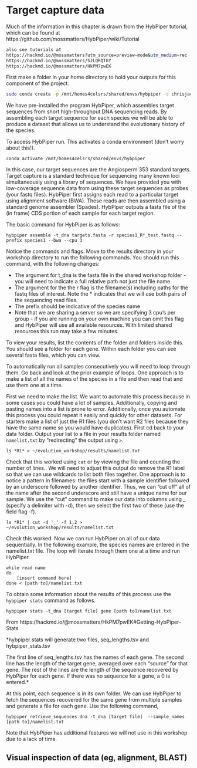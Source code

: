 # Target capture data

Much of the information in this chapter is drawn from the HybPiper tutorial, which can be found at https://github.com/mossmatters/HybPiper/wiki/Tutorial

```bash
also see tutorials at
https://hackmd.io/@mossmatters?utm_source=preview-mode&utm_medium=rec
https://hackmd.io/@mossmatters/SJLQRQTGY
https://hackmd.io/@mossmatters/HkPM7pwEK
```

First make a folder in your home directory to hold your outputs for this component of the project.

```bash
sudo conda create -p /mnt/homes4celsrs/shared/envs/hybpiper -c chrisjackson-pellicle hybpiper
```

We have pre-installed the program HybPiper, which assembles target sequences from short high-throughput DNA sequencing reads. 
By assembling each target sequence for each species we will be able to produce a dataset that allows us to understand the evolutionary history of the species.

To access HybPiper run.
This activates a conda environment (don't worry about this!).

```
conda activate /mnt/homes4celsrs/shared/envs/hybpiper
```

In this case, our target sequences are the Angiosperm 353 standard targets. 
Target capture is a standard technique for sequencing many known loci simultaneously using a library of sequences. 
We have provided you with low-coverage sequence data from using these target sequences as probes (your fastq files).
HybPiper first assigns each read to a particular target using alignment software (BWA).
These reads are then assembled using a standard genome assembler (Spades).
HybPiper outputs a fasta file of the (in frame) CDS portion of each sample for each target region.

The basic command for HybPiper is as follows:

```
hybpiper assemble -t_dna targets.fasta -r species1_R*_test.fastq --prefix species1 --bwa --cpu 3
```

Notice the commands and flags.
Move to the results directory in your workshop directory to run the following commands.
You should run this command, with the following changes:

* The argument for t_dna is the fasta file in the shared workshop folder - you will need to indicate a full relative path not just the file name
* The argument for the the r flag is the filename(s) including paths for the fastq files of interest. Note the * indicates that we will use both pairs of the sequencing read files. 
* The prefix should be indicative of the species name
* Note that we are sharing a server so we are specifying 3 cpu's per group - if you are running on your own machine you can omit this flag and HybPiper will use all available resources. With limited shared resources this run may take a few minutes.

To view your results, list the contents of the folder and folders inside this.
You should see a folder for each gene.
Within each folder you can see several fasta files, which you can view. 

To automatically run all samples consecutively you will need to loop through them.
Go back and look at the prior example of loops.
One approach is to make a list of all the names of the species in a file and then read that and use them one at a time.

First we need to make the list. We want to automate this process because in some cases you could have a lot of samples. Additionally, copying and pasting names into a list is prone to error. 
Additionally, once you automate this process you could repeat it easily and quickly for other datasets.
For starters make a list of just the R1 files (you don't want R2 files because they have the same name so you would have duplicates). 
First cd back to your data folder.
Output your list to a file in your results folder named `namelist.txt` by "redirecting" the output using `>`.

```
ls *R1* > ~/evolution_workshop/results/namelist.txt 
```

Check that this worked using `cat` or by viewing the file and counting the number of lines..
We will need to adjust this output do remove the R1 label so that we can use wildcards to list both files together.
One approach is to notice a pattern in filenames: the files start with a sample identifier followed by an underscore followed by another identifier.
Thus, we can "cut off" all of the name after the second underscore and still have a unique name for our sample.
We use the "cut" command to make our data into columns using _ (specify a delimiter with -d), then we select the first two of these (use the field flag -f).

```
ls *R1* | cut -d '_' -f 1,2 > ~/evolution_workshop/results/namelist.txt 
```

Check this worked.
Now we can run HybPiper on all of our data sequentially.
In the following example, the species names are entered in the namelist.txt file.
The loop will iterate through them one at a time and run HybPiper.

```
while read name
do 
    [insert command here]
done < [path to]/namelist.txt
```

To obtain some information about the results of this process use the `hybpiper stats` command as follows.

```
hybpiper stats -t_dna [target file] gene [path to]/namelist.txt
```

From https://hackmd.io/@mossmatters/HkPM7pwEK#Getting-HybPiper-Stats

*hybpiper stats will generate two files, seq_lengths.tsv and hybpiper_stats.tsv

The first line of seq_lengths.tsv has the names of each gene. The second line has the length of the target gene, averaged over each “source” for that gene. The rest of the lines are the length of the sequence recovered by HybPiper for each gene. If there was no sequence for a gene, a 0 is entered.*

At this point, each sequence is in its own folder.
We can use HybPiper to fetch the sequences recovered for the same gene from multiple samples and generate a file for each gene. Use the following command, 

```
hybpiper retrieve_sequences dna -t_dna [target file]  --sample_names [path to]/namelist.txt
```

Note that HybPiper has additional features we will not use in this workshop due to a lack of time.


## Visual inspection of data (eg, alignment, BLAST)
